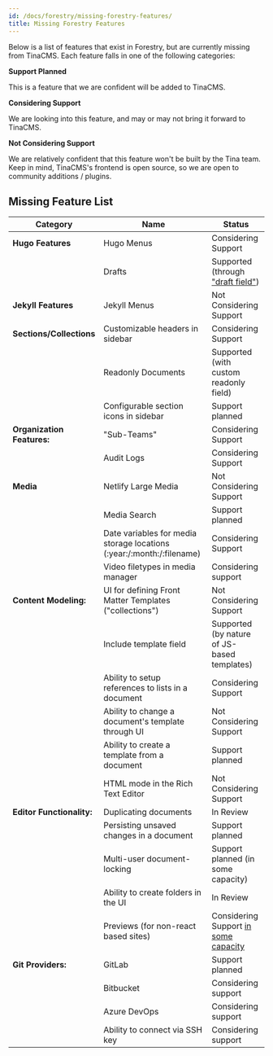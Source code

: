 ```yaml
---
id: /docs/forestry/missing-forestry-features/
title: Missing Forestry Features
---
```


Below is a list of features that exist in Forestry, but are currently missing from TinaCMS. Each feature falls in one of the following categories:

**Support Planned**

This is a feature that we are confident will be added to TinaCMS.

**Considering Support**

We are looking into this feature, and may or may not bring it forward to TinaCMS.

**Not Considering Support**

We are relatively confident that this feature won't be built by the Tina team.
Keep in mind, TinaCMS's frontend is open source, so we are open to community additions / plugins.

## Missing Feature List

| Category                   | Name                                                                     | Status                                                                                      |
| -------------------------- | ------------------------------------------------------------------------ | ------------------------------------------------------------------------------------------- |
| **Hugo Features**          | Hugo Menus                                                               | Considering Support                                                                         |
|                            | Drafts                                                                   | Supported (through ["draft field"](/docs/forestry/drafts/))                                 |
| **Jekyll Features**        | Jekyll Menus                                                             | Not Considering Support                                                                     |
| **Sections/Collections**   | Customizable headers in sidebar                                          | Considering Support                                                                         |
|                            | Readonly Documents                                                       | Supported (with custom readonly field)                                                      |
|                            | Configurable section icons in sidebar                                    | Support planned                                                                             |
| **Organization Features:** | "Sub-Teams"                                                              | Considering Support                                                                         |
|                            | Audit Logs                                                               | Considering Support                                                                         |
| **Media**                  | Netlify Large Media                                                      | Not Considering Support                                                                     |
|                            | Media Search                                                             | Support planned                                                                             |
|                            | Date variables for media storage locations (\:year:/\:month:/\:filename) | Considering Support                                                                         |
|                            | Video filetypes in media manager                                         | Considering support                                                                         |
| **Content Modeling:**      | UI for defining Front Matter Templates ("collections")                   | Not Considering Support                                                                     |
|                            | Include template field                                                   | Supported (by nature of JS-based templates)                                                 |
|                            | Ability to setup references to lists in a document                       | Considering Support                                                                         |
|                            | Ability to change a document's template through UI                       | Not Considering Support                                                                     |
|                            | Ability to create a template from a document                             | Support planned                                                                             |
|                            | HTML mode in the Rich Text Editor                                        | Not Considering Support                                                                     |
| **Editor Functionality:**  | Duplicating documents                                                    | In Review                                                                                   |
|                            | Persisting unsaved changes in a document                                 | Support planned                                                                             |
|                            | Multi-user document-locking                                              | Support planned (in some capacity)                                                          |
|                            | Ability to create folders in the UI                                      | In Review                                                                                   |
|                            | Previews (for non-react based sites)                                     | Considering Support [in some capacity](https://github.com/tinacms/tinacms/discussions/3509) |
| **Git Providers:**         | GitLab                                                                   | Support planned                                                                             |
|                            | Bitbucket                                                                | Considering support                                                                         |
|                            | Azure DevOps                                                             | Considering support                                                                         |
|                            | Ability to connect via SSH key                                           | Considering support                                                                         |
